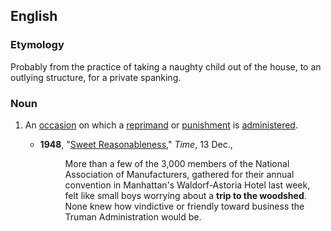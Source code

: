 ==English==

===Etymology===
Probably from the practice of taking a naughty child out of the house, to an outlying structure, for a private spanking.

===Noun===
{{en-noun|head=[[trip]] [[to]] [[the]] [[woodshed]]|trips to the woodshed}}

# {{context|chiefly|US|idiomatic|lang=en}} An [[occasion]] on which a [[reprimand]] or [[punishment]] is [[administer]]ed.
#* '''1948''', "[http://www.time.com/time/magazine/article/0,9171,799499,00.html Sweet Reasonableness]," ''Time'', 13 Dec.,
#*: More than a few of the 3,000 members of the National Association of Manufacturers, gathered for their annual convention in Manhattan's Waldorf-Astoria Hotel last week, felt like small boys worrying about a '''trip to the woodshed'''. None knew how vindictive or friendly toward business the Truman Administration would be.